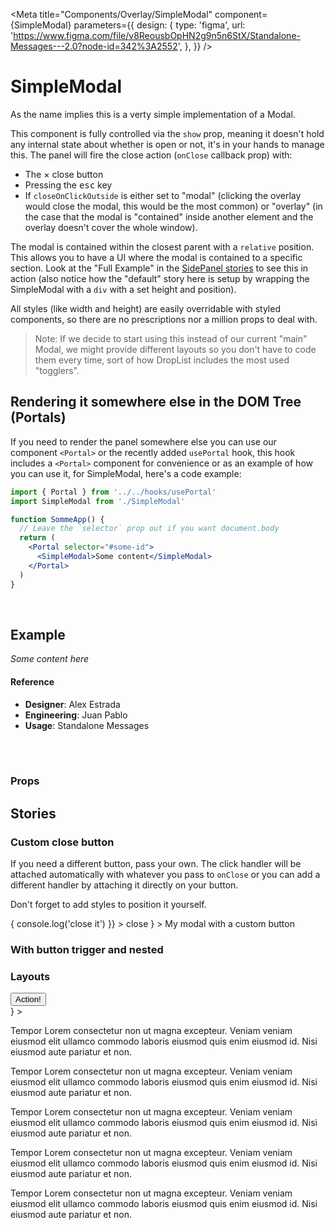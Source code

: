 
<Meta
  title="Components/Overlay/SimpleModal"
  component={SimpleModal}
  parameters={{
    design: {
      type: 'figma',
      url:
        'https://www.figma.com/file/v8ReousbOpHN2g9n5n6StX/Standalone-Messages---2.0?node-id=342%3A2552',
    },
  }}
/>

# SimpleModal

As the name implies this is a verty simple implementation of a Modal.

This component is fully controlled via the `show` prop, meaning it doesn't hold any internal state about whether is open or not, it's in your hands to manage this. The panel will fire the close action (`onClose` callback prop) with:

- The &times; close button
- Pressing the <kbd>esc</kbd> key
- If `closeOnClickOutside` is either set to "modal" (clicking the overlay would close the modal, this would be the most common) or "overlay" (in the case that the modal is "contained" inside another element and the overlay doesn't cover the whole window).

The modal is contained within the closest parent with a `relative` position. This allows you to have a UI where the modal is contained to a specific section. Look at the "Full Example" in the [SidePanel stories](/docs/components-overlay-sidepanel--full-example) to see this in action (also notice how the "default" story here is setup by wrapping the SimpleModal with a `div` with a set height and position).

All styles (like width and height) are easily overridable with styled components, so there are no prescriptions nor a million props to deal with.

> Note: If we decide to start using this instead of our current "main" Modal, we might provide different layouts so you don't have to code them every time, sort of how DropList includes the most used "togglers".

## Rendering it somewhere else in the DOM Tree (Portals)

If you need to render the panel somewhere else you can use our component `<Portal>` or the recently added `usePortal` hook, this hook includes a `<Portal>` component for convenience or as an example of how you can use it, for SimpleModal, here's a code example:

```jsx
import { Portal } from '../../hooks/usePortal'
import SimpleModal from './SimpleModal'

function SommeApp() {
  // Leave the `selector` prop out if you want document.body
  return (
    <Portal selector="#some-id">
      <SimpleModal>Some content</SimpleModal>
    </Portal>
  )
}
```

<br />

## Example

<Canvas>
  <Story name="default">
    <div style={{ position: 'relative', height: '450px' }}>
      <SimpleModal show focusModalOnShow={false}>
        <em>Some content here</em>
      </SimpleModal>
    </div>
  </Story>
</Canvas>

#### Reference

- **Designer**: Alex Estrada
- **Engineering**: Juan Pablo
- **Usage**: Standalone Messages

<br />
<br />

### Props

<ArgsTable of={SimpleModal} />

## Stories

### Custom close button

If you need a different button, pass your own. The click handler will be attached automatically with whatever you pass to `onClose` or you can add a different handler by attaching it directly on your button.

Don't forget to add styles to position it yourself.

<Canvas>
  <Story name="custom close button">
    <div style={{ position: 'relative', height: '450px' }}>
      <SimpleModal
        show
        focusModalOnShow={false}
        customCloseButton={
          <button
            onClick={() => {
              console.log('close it')
            }}
          >
            close
          </button>
        }
      >
        My modal with a custom button
      </SimpleModal>
    </div>
  </Story>
</Canvas>

### With button trigger and nested

<Canvas>
  <Story name="with trigger and nested">
    <div style={{ position: 'relative', height: '450px' }}>
      <SimpleModalWithTrigger />
    </div>
  </Story>
</Canvas>

### Layouts

<Canvas>
  <Story name="header and footer layout">
    <div style={{ position: 'relative', height: '650px' }}>
      <SimpleModal show focusModalOnShow={false} width="700px">
        <HeaderAndFooter
          withSimpleBar
          heading="Modal title"
          footer={
            <div
              style={{
                display: 'flex',
                flexDirection: 'column',
                justifyContent: 'center',
                height: '100%',
              }}
            >
              <Button theme="blue">Action!</Button>
            </div>
          }
        >
          <p>
            Tempor Lorem consectetur non ut magna excepteur. Veniam veniam
            eiusmod elit ullamco commodo laboris eiusmod quis enim eiusmod id.
            Nisi eiusmod aute pariatur et non.
          </p>
          <p>
            Tempor Lorem consectetur non ut magna excepteur. Veniam veniam
            eiusmod elit ullamco commodo laboris eiusmod quis enim eiusmod id.
            Nisi eiusmod aute pariatur et non.
          </p>
          <p>
            Tempor Lorem consectetur non ut magna excepteur. Veniam veniam
            eiusmod elit ullamco commodo laboris eiusmod quis enim eiusmod id.
            Nisi eiusmod aute pariatur et non.
          </p>
          <p>
            Tempor Lorem consectetur non ut magna excepteur. Veniam veniam
            eiusmod elit ullamco commodo laboris eiusmod quis enim eiusmod id.
            Nisi eiusmod aute pariatur et non.
          </p>
          <p>
            Tempor Lorem consectetur non ut magna excepteur. Veniam veniam
            eiusmod elit ullamco commodo laboris eiusmod quis enim eiusmod id.
            Nisi eiusmod aute pariatur et non.
          </p>
        </HeaderAndFooter>
      </SimpleModal>
    </div>
  </Story>
</Canvas>

<Canvas>
  <Story name="confirmation layout">
    <div style={{ position: 'relative', height: '450px' }}>
      <SimpleModal show>
        <Confirmation
          heading="Are you sure?"
          body="You are about to merge the selected conversation with this one — this action cannot be undone."
          confirmButtonText="Okay"
          cancelButtonText="Cancel"
        />
      </SimpleModal>
    </div>
    <div style={{ position: 'relative', height: '450px' }}>
      <SimpleModal show>
        <Confirmation
          heading="Are you sure?"
          body="You are about to merge the selected conversation with this one — this action cannot be undone."
          confirmButtonText="Okay"
          cancelButtonText="Cancel"
          danger
        />
      </SimpleModal>
    </div>
    <div style={{ position: 'relative', height: '450px' }}>
      <SimpleModal show>
        <Confirmation
          heading="Are you sure?"
          confirmButtonText="Okay"
          cancelButtonText="Cancel"
        />
      </SimpleModal>
    </div>
  </Story>
</Canvas>
